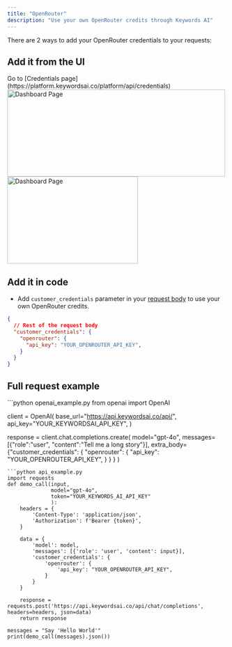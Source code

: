 ```yaml
---
title: "OpenRouter"
description: "Use your own OpenRouter credits through Keywords AI"
---
```


There are 2 ways to add your OpenRouter credentials to your requests:
## Add it from the UI 

<Steps>
<Step title="Go to the Credentials page">
Go to [Credentials page](https://platform.keywordsai.co/platform/api/credentials)
<img height="200" width="500"  src="/images/bring-own-key.png" alt="Dashboard Page"/>
</Step>
<Step title="Add your OpenRouter credentials.">

<img height="200" width="300"  src="/images/providers/openrouter.png" alt="Dashboard Page"/>
</Step>
</Steps>

## Add it in code
- Add `customer_credentials` parameter in your [request body](/api-endpoints/integration/chat-completions) to use your own OpenRouter credits.

```json
{
  // Rest of the request body
  "customer_credentials": {
    "openrouter": {
      "api_key": "YOUR_OPENROUTER_API_KEY",
    }
  }
}
```

## Full request example
<Accordion title="Example">
<CodeGroup>
```python openai_example.py
from openai import OpenAI

client = OpenAI(
    base_url="https://api.keywordsai.co/api/",
    api_key="YOUR_KEYWORDSAI_API_KEY",
)

response = client.chat.completions.create(
    model="gpt-4o",
    messages=[{"role":"user", "content":"Tell me a long story"}],
    extra_body={"customer_credentials": {
                  "openrouter": {
                      "api_key": "YOUR_OPENROUTER_API_KEY",
                  }
                }
              }
)
```
```python api_example.py
import requests
def demo_call(input, 
              model="gpt-4o",
              token="YOUR_KEYWORDS_AI_API_KEY"
              ):
    headers = {
        'Content-Type': 'application/json',
        'Authorization': f'Bearer {token}',
    }

    data = {
        'model': model,
        'messages': [{'role': 'user', 'content': input}],
        'customer_credentials': {
            'openrouter': {
                'api_key': "YOUR_OPENROUTER_API_KEY",
            }
        }
    }

    response = requests.post('https://api.keywordsai.co/api/chat/completions', headers=headers, json=data)
    return response

messages = "Say 'Hello World'"
print(demo_call(messages).json())
```
</CodeGroup>
</Accordion>
